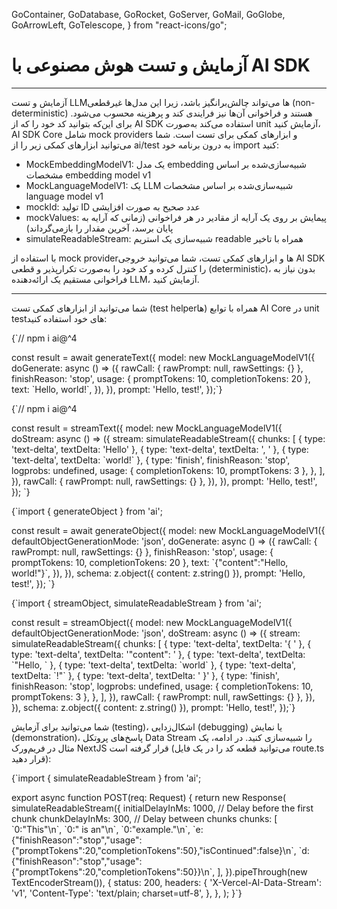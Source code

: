   GoContainer,
  GoDatabase,
  GoRocket,
  GoServer,
  GoMail,
  GoGlobe,
  GoArrowLeft,
  GoTelescope,
} from "react-icons/go";


<Layout>
<Head>
<title>مستندات آزمایش (Testing) هوش مصنوعی - لیارا</title>
<meta property="og:title" content="مستندات خدمات رایانش ابری لیارا" />
<meta property="og:description" content="مستندات مربوط به آشنایی با نحوه تست و آزمایش یا همان Testing هوش مصنوعی لیارا با استفاده از AI SDK"  />
</Head>


# آزمایش و تست هوش مصنوعی با AI SDK
<hr className="mb-2" />

آزمایش و تست LLMها می‌تواند چالش‌برانگیز باشد، زیرا این مدل‌ها غیرقطعی (non-deterministic) هستند و فراخوانی آن‌ها نیز فرایندی کند و پرهزینه محسوب می‌شود.
برای این‌که بتوانید کد خود را که از AI SDK استفاده می‌کند به‌صورت unit آزمایش کنید، AI SDK Core شامل mock providers و ابزارهای کمکی برای تست است. شما می‌توانید ابزارهای کمکی زیر را از <Important>ai/test</Important> به درون برنامه خود import کنید:

<div className="h-2" />
<ul>
<li><Important>MockEmbeddingModelV1</Important>: یک مدل embedding شبیه‌سازی‌شده بر اساس مشخصات embedding model v1</li>
<div className="h-1" />
<li><Important>MockLanguageModelV1</Important>: یک LLM شبیه‌سازی‌شده بر اساس مشخصات language model v1</li>
<div className="h-1" />
<li><Important>mockId</Important>: تولید ID عدد صحیح به صورت افزایشی</li>
<div className="h-1" />
<li><Important>mockValues</Important>: پیمایش بر روی یک آرایه از مقادیر در هر فراخوانی (زمانی که آرایه به پایان برسد، آخرین مقدار را بازمی‌گرداند)</li>
<div className="h-1" />
<li><Important>simulateReadableStream</Important>: شبیه‌سازی یک استریم readable همراه با تاخیر</li>
</ul>
<div className="h-2" />

با استفاده از mock providerها و ابزارهای کمکی تست، شما می‌توانید خروجی AI SDK را کنترل کرده و کد خود را به‌صورت تکرارپذیر و قطعی (deterministic)، بدون نیاز به فراخوانی مستقیم یک ارائه‌دهنده LLM، آزمایش کنید.
<hr className="mb-2" />

<Section id='examples' title='مثال‌ها' />

شما می‌توانید از ابزارهای کمکی تست (test helperها) همراه با توابع AI Core در unit testهای خود استفاده کنید:

<Section id='generatetext' title='generateText' headingTag="h3" />

<div dir='ltr'>
    <Highlight className="js">
        {`// npm i ai@^4

const result = await generateText({
  model: new MockLanguageModelV1({
    doGenerate: async () => ({
      rawCall: { rawPrompt: null, rawSettings: {} },
      finishReason: 'stop',
      usage: { promptTokens: 10, completionTokens: 20 },
      text: \`Hello, world!\`,
    }),
  }),
  prompt: 'Hello, test!',
});`}
    </Highlight>
</div>


<Section id='streamtext' title='streamText' headingTag="h3" />

<div dir='ltr'>
    <Highlight className="js">
        {`// npm i ai@^4

const result = streamText({
  model: new MockLanguageModelV1({
    doStream: async () => ({
      stream: simulateReadableStream({
        chunks: [
          { type: 'text-delta', textDelta: 'Hello' },
          { type: 'text-delta', textDelta: ', ' },
          { type: 'text-delta', textDelta: \`world!\` },
          {
            type: 'finish',
            finishReason: 'stop',
            logprobs: undefined,
            usage: { completionTokens: 10, promptTokens: 3 },
          },
        ],
      }),
      rawCall: { rawPrompt: null, rawSettings: {} },
    }),
  }),
  prompt: 'Hello, test!',
});
`}
    </Highlight>
</div>


<Section id='generateobject' title='generateObject' headingTag="h3" />

<div dir='ltr'>
    <Highlight className="js">
        {`import { generateObject } from 'ai';

const result = await generateObject({
  model: new MockLanguageModelV1({
    defaultObjectGenerationMode: 'json',
    doGenerate: async () => ({
      rawCall: { rawPrompt: null, rawSettings: {} },
      finishReason: 'stop',
      usage: { promptTokens: 10, completionTokens: 20 },
      text: \`{"content":"Hello, world!"}\`,
    }),
  }),
  schema: z.object({ content: z.string() }),
  prompt: 'Hello, test!',
});
`}
    </Highlight>
</div>

<Section id='streamobject' title='streamObject' headingTag="h3" />

<div dir='ltr'>
    <Highlight className="js">
        {`import { streamObject, simulateReadableStream } from 'ai';

const result = streamObject({
  model: new MockLanguageModelV1({
    defaultObjectGenerationMode: 'json',
    doStream: async () => ({
      stream: simulateReadableStream({
        chunks: [
          { type: 'text-delta', textDelta: '{ ' },
          { type: 'text-delta', textDelta: '"content": ' },
          { type: 'text-delta', textDelta: \`"Hello, \` },
          { type: 'text-delta', textDelta: \`world\` },
          { type: 'text-delta', textDelta: \`!"\` },
          { type: 'text-delta', textDelta: ' }' },
          {
            type: 'finish',
            finishReason: 'stop',
            logprobs: undefined,
            usage: { completionTokens: 10, promptTokens: 3 },
          },
        ],
      }),
      rawCall: { rawPrompt: null, rawSettings: {} },
    }),
  }),
  schema: z.object({ content: z.string() }),
  prompt: 'Hello, test!',
});`}
    </Highlight>
</div>

<Section id='simulate-data-stream-protocol-responses' title='شبیه سازی پاسخ های پروتکل Data Stream' />

شما می‌توانید برای آزمایش (testing)، اشکال‌زدایی (debugging) یا نمایش (demonstration)، پاسخ‌های پروتکل Data Stream را شبیه‌سازی کنید.
در ادامه، یک مثال در فریم‌ورک NextJS قرار گرفته است (می‌توانید قطعه کد را در یک فایل <Important>route.ts</Important> قرار دهید):

<div className="h-2" />
<div dir='ltr'>
    <Highlight className="js">
        {`import { simulateReadableStream } from 'ai';

export async function POST(req: Request) {
  return new Response(
    simulateReadableStream({
      initialDelayInMs: 1000, // Delay before the first chunk
      chunkDelayInMs: 300, // Delay between chunks
      chunks: [
        \`0:"This"\\n\`,
        \`0:" is an"\\n\`,
        \`0:"example."\\n\`,
        \`e:{"finishReason":"stop","usage":{"promptTokens":20,"completionTokens":50},"isContinued":false}\\n\`,
        \`d:{"finishReason":"stop","usage":{"promptTokens":20,"completionTokens":50}}\\n\`,
      ],
    }).pipeThrough(new TextEncoderStream()),
    {
      status: 200,
      headers: {
        'X-Vercel-AI-Data-Stream': 'v1',
        'Content-Type': 'text/plain; charset=utf-8',
      },
    },
  );
}`}
    </Highlight>
</div>
<div className="h-2" />

</Layout>